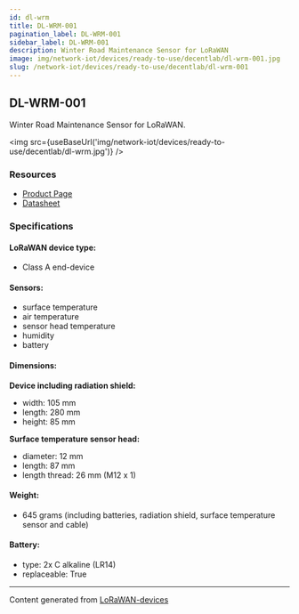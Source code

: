 ```yaml
---
id: dl-wrm
title: DL-WRM-001
pagination_label: DL-WRM-001
sidebar_label: DL-WRM-001
description: Winter Road Maintenance Sensor for LoRaWAN
image: img/network-iot/devices/ready-to-use/decentlab/dl-wrm-001.jpg
slug: /network-iot/devices/ready-to-use/decentlab/dl-wrm-001
---
```



<LegacyContentBanner />

## DL-WRM-001

Winter Road Maintenance Sensor for LoRaWAN.

<img src={useBaseUrl('img/network-iot/devices/ready-to-use/decentlab/dl-wrm.jpg')} />

### Resources

- [Product Page](https://www.decentlab.com/products/winter-road-maintenance-sensor-for-lorawan)
- [Datasheet](https://cdn.decentlab.com/download/datasheets/Decentlab-DL-WRM-datasheet.pdf)

### Specifications

#### LoRaWAN device type:

- Class A end-device

#### Sensors:

- surface temperature
- air temperature
- sensor head temperature
- humidity
- battery

#### Dimensions:

**Device including radiation shield:**

- width: 105 mm
- length: 280 mm
- height: 85 mm

**Surface temperature sensor head:**

- diameter: 12 mm
- length: 87 mm
- length thread: 26 mm (M12 x 1)

#### Weight:

- 645 grams (including batteries, radiation shield, surface temperature sensor and cable)

#### Battery:

- type: 2x C alkaline (LR14)
- replaceable: True

---

Content generated from [LoRaWAN-devices](https://github.com/TheThingsNetwork/lorawan-devices)
